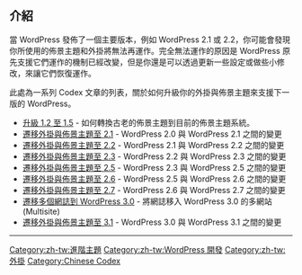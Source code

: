 {{Languages|
{{en|Migrating Plugins and Themes}}
{{ja|プラグインとテーマの移行}}
{{th|Migrating Plugins and Themes}}
{{zh-cn|迁移插件和主题}}
{{zh-tw|遷移外掛與佈景主題}}
}}
<!--翻譯自：English 2011年2月25日 (五) 06:43 MichaelH 版本-->

== 介紹 ==

當 WordPress 發佈了一個主要版本，例如 WordPress 2.1 或 2.2，你可能會發現你所使用的佈景主題和外掛將無法再運作。完全無法運作的原因是 WordPress 原先支援它們運作的機制已經改變，但是你還是可以透過更新一些設定或做些小修改，來讓它們恢復運作。

此處為一系列 Codex 文章的列表，關於如何升級你的外掛與佈景主題來支援下一版的 WordPress。
* [[Upgrade 1.2 to 1.5|升級 1.2 至 1.5]] - 如何轉換古老的佈景主題到目前的佈景主題系統。
* [[Migrating Plugins and Themes to 2.1|遷移外掛與佈景主題至 2.1]] - WordPress 2.0 與 WordPress 2.1 之間的變更
* [[Migrating Plugins and Themes to 2.2|遷移外掛與佈景主題至 2.2]] - WordPress 2.1 與 WordPress 2.2 之間的變更
* [[Migrating Plugins and Themes to 2.3|遷移外掛與佈景主題至 2.3]] - WordPress 2.2 與 WordPress 2.3 之間的變更
* [[Migrating Plugins and Themes to 2.5|遷移外掛與佈景主題至 2.5]] - WordPress 2.3 與 WordPress 2.5 之間的變更
* [[Migrating Plugins and Themes to 2.6|遷移外掛與佈景主題至 2.6]] - WordPress 2.5 與 WordPress 2.6 之間的變更
* [[Migrating Plugins and Themes to 2.7|遷移外掛與佈景主題至 2.7]] - WordPress 2.6 與 WordPress 2.7 之間的變更
* [[Migrating Multiple Blogs into WordPress 3.0 Multisite|遷移多個網誌到 WordPress 3.0]] - 將網誌移入 WordPress 3.0 的多網站(Multisite)
* [[Migrating Plugins and Themes to 3.1|遷移外掛與佈景主題至 3.1]] - WordPress 3.0 與 WordPress 3.1 之間的變更

----
[[Category:zh-tw:進階主題]]
[[Category:zh-tw:WordPress 開發]]
[[Category:zh-tw:外掛]]
[[Category:Chinese Codex]]
